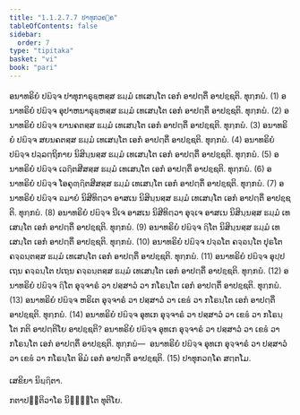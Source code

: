 ```yaml
---
title: "1.1.2.7.7 ປາທຸກວຄ຺ຄ"
tableOfContents: false
sidebar:
  order: 7
type: "tipitaka"
basket: "vi"
book: "pari"
---
```



<DynamicBreadcrumb />

<Division number="181" book="pari">

<Paragraph number="557" book="pari">
ອນາທຣິຍໍ ປຏິຈ຺ຈ ປາທຸກາຣຸຬ຺ຫສ຺ສ ຘມ຺ມໍ ເທເສນ຺ໂຕ ເອກໍ ອາປຕ຺ຕິໍ ອາປຊ຺ຊຕິ. ທຸກ຺ກຏໍ. (1)
</Paragraph>

<Paragraph number="558" book="pari">
ອນາທຣິຍໍ ປຏິຈ຺ຈ ອຸປາຫນາຣຸຬ຺ຫສ຺ສ ຘມ຺ມໍ ເທເສນ຺ໂຕ ເອກໍ ອາປຕ຺ຕິໍ ອາປຊ຺ຊຕິ. ທຸກ຺ກຏໍ. (2)
</Paragraph>

<Paragraph number="559" book="pari">
ອນາທຣິຍໍ ປຏິຈ຺ຈ ຍານຄຕສ຺ສ ຘມ຺ມໍ ເທເສນ຺ໂຕ ເອກໍ ອາປຕ຺ຕິໍ ອາປຊ຺ຊຕິ. ທຸກ຺ກຏໍ. (3)
</Paragraph>

<Paragraph number="560" book="pari">
ອນາທຣິຍໍ ປຏິຈ຺ຈ ສຍນຄຕສ຺ສ ຘມ຺ມໍ ເທເສນ຺ໂຕ ເອກໍ ອາປຕ຺ຕິໍ ອາປຊ຺ຊຕິ. ທຸກ຺ກຏໍ. (4)
</Paragraph>

<Paragraph number="561" book="pari">
ອນາທຣິຍໍ ປຏິຈ຺ຈ ປລ຺ລຕ຺ຖິກາຍ ນິສິນ຺ນສ຺ສ ຘມ຺ມໍ ເທເສນ຺ໂຕ ເອກໍ ອາປຕ຺ຕິໍ ອາປຊ຺ຊຕິ. ທຸກ຺ກຏໍ. (5)
</Paragraph>

<Paragraph number="562" book="pari">
ອນາທຣິຍໍ ປຏິຈ຺ຈ ເວຐິຕສີສສ຺ສ ຘມ຺ມໍ ເທເສນ຺ໂຕ ເອກໍ ອາປຕ຺ຕິໍ ອາປຊ຺ຊຕິ. ທຸກ຺ກຏໍ. (6)
</Paragraph>

<Paragraph number="563" book="pari">
ອນາທຣິຍໍ ປຏິຈ຺ຈ ໂອຄຸຓ຺ຐິຕສີສສ຺ສ ຘມ຺ມໍ ເທເສນ຺ໂຕ ເອກໍ ອາປຕ຺ຕິໍ ອາປຊ຺ຊຕິ. ທຸກ຺ກຏໍ. (7)
</Paragraph>

<Paragraph number="564" book="pari">
ອນາທຣິຍໍ ປຏິຈ຺ຈ ຉມາຍໍ ນິສີທິຕ຺ວາ ອາສເນ ນິສິນ຺ນສ຺ສ ຘມ຺ມໍ ເທເສນ຺ໂຕ ເອກໍ ອາປຕ຺ຕິໍ ອາປຊ຺ຊຕິ. ທຸກ຺ກຏໍ. (8)
</Paragraph>

<Paragraph number="565" book="pari">
ອນາທຣິຍໍ ປຏິຈ຺ຈ ນີເຈ ອາສເນ ນິສີທິຕ຺ວາ ອຸຈ຺ເຈ ອາສເນ ນິສິນ຺ນສ຺ສ ຘມ຺ມໍ ເທເສນ຺ໂຕ ເອກໍ ອາປຕ຺ຕິໍ ອາປຊ຺ຊຕິ. ທຸກ຺ກຏໍ. (9)
</Paragraph>

<Paragraph number="566" book="pari">
ອນາທຣິຍໍ ປຏິຈ຺ຈ ຐິໂຕ ນິສິນ຺ນສ຺ສ ຘມ຺ມໍ ເທເສນ຺ໂຕ ເອກໍ ອາປຕ຺ຕິໍ ອາປຊ຺ຊຕິ. ທຸກ຺ກຏໍ. (10)
</Paragraph>

<Paragraph number="567" book="pari">
ອນາທຣິຍໍ ປຏິຈ຺ຈ ປຈ຺ຉໂຕ ຄຈ຺ຉນ຺ໂຕ ປຸຣໂຕ ຄຈ຺ຉນ຺ຕສ຺ສ ຘມ຺ມໍ ເທເສນ຺ໂຕ ເອກໍ ອາປຕ຺ຕິໍ ອາປຊ຺ຊຕິ. ທຸກ຺ກຏໍ. (11)
</Paragraph>

<Paragraph number="568" book="pari">
ອນາທຣິຍໍ ປຏິຈ຺ຈ ອຸປ຺ປເຖນ ຄຈ຺ຉນ຺ໂຕ ປເຖນ ຄຈ຺ຉນ຺ຕສ຺ສ ຘມ຺ມໍ ເທເສນ຺ໂຕ ເອກໍ ອາປຕ຺ຕິໍ ອາປຊ຺ຊຕິ. ທຸກ຺ກຏໍ. (12)
</Paragraph>

<Paragraph number="569" book="pari">
ອນາທຣິຍໍ ປຏິຈ຺ຈ ຐິໂຕ ອຸຈ຺ຈາຣໍ ວາ ປສ຺ສາວໍ ວາ ກໂຣນ຺ໂຕ ເອກໍ ອາປຕ຺ຕິໍ ອາປຊ຺ຊຕິ. ທຸກ຺ກຏໍ. (13)
</Paragraph>

<Paragraph number="570" book="pari">
ອນາທຣິຍໍ ປຏິຈ຺ຈ ຫຣິເຕ ອຸຈ຺ຈາຣໍ ວາ ປສ຺ສາວໍ ວາ ເຂຬໍ ວາ ກໂຣນ຺ໂຕ ເອກໍ ອາປຕ຺ຕິໍ ອາປຊ຺ຊຕິ. ທຸກ຺ກຏໍ. (14)
</Paragraph>

<Paragraph number="571" book="pari">
ອນາທຣິຍໍ ປຏິຈ຺ຈ ອຸທເກ ອຸຈ຺ຈາຣໍ ວາ ປສ຺ສາວໍ ວາ ເຂຬໍ ວາ ກໂຣນ຺ໂຕ ກຕິ ອາປຕ຺ຕິໂຍ ອາປຊ຺ຊຕິ? ອນາທຣິຍໍ ປຏິຈ຺ຈ ອຸທເກ ອຸຈ຺ຈາຣໍ ວາ ປສ຺ສາວໍ ວາ ເຂຬໍ ວາ ກໂຣນ຺ໂຕ ເອກໍ ອາປຕ຺ຕິໍ ອາປຊ຺ຊຕິ. ທຸກ຺ກຏໍ—  ອນາທຣິຍໍ ປຏິຈ຺ຈ ອຸທເກ ອຸຈ຺ຈາຣໍ ວາ ປສ຺ສາວໍ ວາ ເຂຬໍ ວາ ກໂຣນ຺ໂຕ ອິມໍ ເອກໍ ອາປຕ຺ຕິໍ ອາປຊ຺ຊຕິ. (15)

</Paragraph>
</Division>

<Paragraph number="572" type="center" book="pari">
ປາທຸກວຄ຺ໂຄ ສຕ຺ຕໂມ.

  
ເສຂິຍາ ນິຏ຺ຐິຕາ.

  
ກຕາປຕ຺ຕິວາໂຣ ນິຏ຺ຐິໂຕ ທຸຕິໂຍ.
</Paragraph>